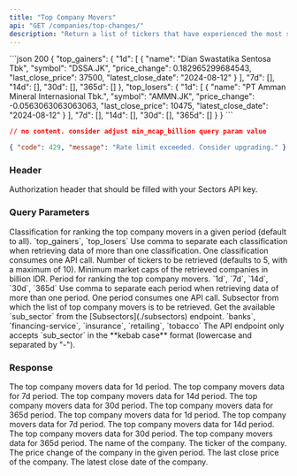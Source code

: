 ```yaml
---
title: "Top Company Movers"
api: "GET /companies/top-changes/"
description: "Return a list of tickers that have experienced the most significant changes in a given period, based on certain classification (top gainers or top losers)"
---
```


<ResponseExample>
```json 200
{
  "top_gainers": {
    "1d": [
      {
        "name": "Dian Swastatika Sentosa Tbk",
        "symbol": "DSSA.JK",
        "price_change": 0.182965299684543,
        "last_close_price": 37500,
        "latest_close_date": "2024-08-12"
      }
    ],
    "7d": [],
    "14d": [],
    "30d": [],
    "365d": []
  },
  "top_losers": {
    "1d": [
      {
        "name": "PT Amman Mineral Internasional Tbk.",
        "symbol": "AMMN.JK",
        "price_change": -0.0563063063063063,
        "last_close_price": 10475,
        "latest_close_date": "2024-08-12"
      }
    ],
    "7d": [],
    "14d": [],
    "30d": [],
    "365d": []
  }
}
```

```json 204
// no content. consider adjust min_mcap_billion query param value
```

```json 429
{ "code": 429, "message": "Rate limit exceeded. Consider upgrading." }
```

</ResponseExample>

### Header

<ParamField header="Authorization" type="string" required>
  Authorization header that should be filled with your Sectors API key.
</ParamField>

### Query Parameters

<ParamField query="classifications" type="string" default="all">
  Classification for ranking the top company movers in a given period (default
  to all).
  <AccordionGroup>
    <Accordion title="Available classifications">
      `top_gainers`, `top_losers`
    </Accordion>
    <Accordion title="Format">
      Use comma to separate each classification when retrieving data of more
      than one classification.
    </Accordion>
    <Accordion title="API call consumption">
      One classification consumes one API call.
    </Accordion>
  </AccordionGroup>
</ParamField>

<ParamField query="n_stock" type="integer" default="5">
  Number of tickers to be retrieved (defaults to 5, with a maximum of 10).
</ParamField>

<ParamField query="min_mcap_billion" type="integer" default="5000">
  Minimum market caps of the retrieved companies in billion IDR.
</ParamField>

<ParamField query="periods" type="string" default="all">
  Period for ranking the top company movers.
  <AccordionGroup>
    <Accordion title="Available periods">
      `1d`, `7d`, `14d`, `30d`, `365d`
    </Accordion>
    <Accordion title="Format">
      Use comma to separate each period when retrieving data of more than one
      period.
    </Accordion>
    <Accordion title="API call consumption">
      One period consumes one API call.
    </Accordion>
  </AccordionGroup>
</ParamField>

<ParamField query="sub_sector" type="string">
  Subsector from which the list of top company movers is to be retrieved.
  <AccordionGroup>
    <Accordion title="Get the available sub_sector">
      Get the available `sub_sector` from the [Subsectors](./subsectors)
      endpoint.
    </Accordion>
    <Accordion title="Examples of the sub_sector">
      `banks`, `financing-service`, `insurance`, `retailing`, `tobacco`
    </Accordion>
    <Accordion title="Format">
      The API endpoint only accepts `sub_sector` in the **kebab case** format
      (lowercase and separated by "-").
    </Accordion>
  </AccordionGroup>
</ParamField>

### Response

<ResponseField name="top_gainers" type="PeriodData">
  <Expandable title="properties">
    <ResponseField name="PeriodData.1d" type="Data[]">
      The top company movers data for 1d period.
    </ResponseField>
    <ResponseField name="PeriodData.7d" type="Data[]">
      The top company movers data for 7d period.
    </ResponseField>
    <ResponseField name="PeriodData.14d" type="Data[]">
      The top company movers data for 14d period.
    </ResponseField>
    <ResponseField name="PeriodData.30d" type="Data[]">
      The top company movers data for 30d period.
    </ResponseField>
    <ResponseField name="PeriodData.365d" type="Data[]">
      The top company movers data for 365d period.
    </ResponseField>
  </Expandable>
</ResponseField>

<ResponseField name="top_losers" type="PeriodData">
  <Expandable title="properties">
    <ResponseField name="PeriodData.1d" type="Data[]">
      The top company movers data for 1d period.
    </ResponseField>
    <ResponseField name="PeriodData.7d" type="Data[]">
      The top company movers data for 7d period.
    </ResponseField>
    <ResponseField name="PeriodData.14d" type="Data[]">
      The top company movers data for 14d period.
    </ResponseField>
    <ResponseField name="PeriodData.30d" type="Data[]">
      The top company movers data for 30d period.
    </ResponseField>
    <ResponseField name="PeriodData.365d" type="Data[]">
      The top company movers data for 365d period.
    </ResponseField>
  </Expandable>
</ResponseField>

<ResponseField name="data" type="Data">
  <Expandable title="properties">
    <ResponseField name="Data.name" type="strubg">
      The name of the company.
    </ResponseField>
    <ResponseField name="Data.symbol" type="string">
      The ticker of the company.
    </ResponseField>
    <ResponseField name="Data.price_change" type="float">
      The price change of the company in the given period.
    </ResponseField>
    <ResponseField name="Data.last_close_price" type="integer">
      The last close price of the company.
    </ResponseField>
    <ResponseField name="Data.latest_close_date" type="string">
      The latest close date of the company.
    </ResponseField>
  </Expandable>
</ResponseField>
